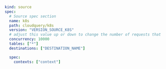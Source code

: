 ```yaml copy
kind: source
spec:
  # Source spec section
  name: k8s
  path: cloudquery/k8s
  version: "VERSION_SOURCE_K8S"
  # adjust this value up or down to change the number of requests that are made in parallel
  concurrency: 10000
  tables: ["*"]
  destinations: ["DESTINATION_NAME"]

  spec:
    contexts: ["context"]
```